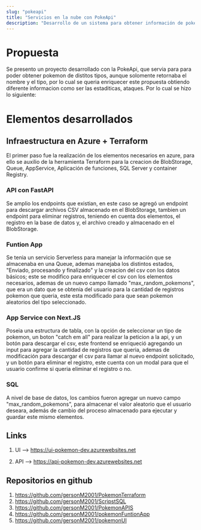 ```yaml
---
slug: "pokeapi"
title: "Servicios en la nube con PokeApi"
description: "Desarrollo de un sistema para obtener información de pokemones, usando la PokeApi y con servicios en la nube"
---
```


# Propuesta
Se presento un proyecto desarrollado con la PokeApi, que servia para para poder obtener pokemon de distitos tipos,
aunque solomente retornaba el nombre y el tipo, por lo cual se queria enriquecer este propuesta obtiendo diferente 
informacion como ser las estaditicas, ataques.
Por lo cual se hizo lo siguiente:

# Elementos desarrollados
## Infraestructura en Azure + Terraform
El primer paso fue la realización de los elementos necesarios en azure, para ello se auxilio de la herramienta Terraform
para la creacion de BlobStorage, Queue, AppService, Aplicación de funciones, SQL Server y container Registry.

### API con FastAPI
Se amplio los endpoints que existian, en este caso se agregó un endpoint para descargar archivos CSV almacenado en el BlobStorage,
tambien un endpoint para eliminar registros, teniendo en cuenta dos elementos, el registro en la base de datos y, el archivo creado y
almacenado en el BlobStorage.

### Funtion App
Se tenia un servicio Serverless para manejar la información que se almacenaba en una Queue, ademas manejaba los distintos estados, "Enviado, procesando y finalizado"
y la creacion del csv con los datos básicos; este se modifico para enriquecer el csv con los elementos necesarios, ademas de un nuevo campo
llamado "max_random_pokemons", que era un dato que se obtenia del usuario para la cantidad de registros pokemon que queria, este esta modificado para que sean pokemon aleatorios del tipo
seleccionado.

### App Service con Next.JS
Poseia una estructura de tabla, con la opción de seleccionar un tipo de pokemon, un boton "catch em all" para realizar la peticion a la api, y un botón para descargar el csv,
este frontend se enriqueció agregando un input para agregar la cantidad de registros que queria, ademas de modificación para descargar el csv para llamar al nuevo endpoint solicitado,
y un botón para eliminar el registro, este cuenta con un modal para que el usuario confirme si queria eliminar el registro o no.

### SQL
A nivel de base de datos, los cambios fueron agregar un nuevo campo "max_random_pokemons", para almacenar el valor aleatorio que el usuario deseara, además de cambio del proceso almacenado 
para ejecutar y guardar este mismo elementos.

## Links
1. UI --> https://ui-pokemon-dev.azurewebsites.net

2. API --> https://api-pokemon-dev.azurewebsites.net

## Repositorios en github
1. https://github.com/gersonM2001/PokemonTerraform
2. https://github.com/gersonM2001/ScripstSQL
3. https://github.com/gersonM2001/PokemonAPIS
4. https://github.com/gersonM2001/pokemonFuntionApp
5. https://github.com/gersonM2001/pokemonUI

